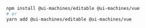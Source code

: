 ```bash
npm install @ui-machines/editable @ui-machines/vue
# or
yarn add @ui-machines/editable @ui-machines/vue
```
